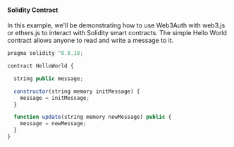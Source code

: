 #### Solidity Contract

In this example, we'll be demonstrating how to use Web3Auth with web3.js or ethers.js to interact with Solidity smart contracts. The simple Hello
World contract allows anyone to read and write a message to it.

```js
pragma solidity ^0.8.18;

contract HelloWorld {

  string public message;

  constructor(string memory initMessage) {
    message = initMessage;
  }

  function update(string memory newMessage) public {
    message = newMessage;
  }
}
```
